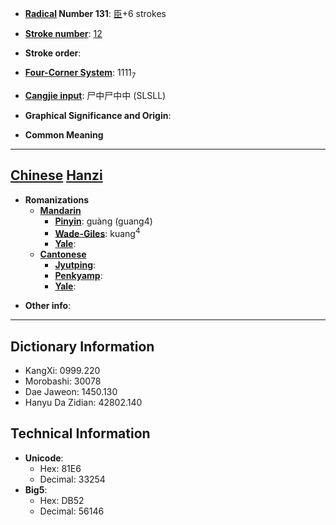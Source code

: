 * '''[[Wiktionary:Chinese radical index| Radical]] Number 131''': [[Wiktionary:Chinese radical index 臣|臣]]+6 strokes

* '''[[Wiktionary:Chinese total strokes index|Stroke number]]''': [[Wiktionary:Chinese total strokes index 12|12]]

* '''Stroke order''': 

* '''[[Wiktionary:Chinese four corner index|Four-Corner System]]''': 1111<sub>7</sub>

* '''[[Wiktionary:Chinese Cangjie index|Cangjie input]]''': 尸中尸中中 (SLSLL)

* '''Graphical Significance and Origin''': 

* '''Common Meaning'''

----

== [[Chinese]] [[Hanzi]] ==

* '''Romanizations'''
** '''[[Mandarin]]'''
*** '''[[Pinyin]]''': guàng (guang4)
*** '''[[Wade-Giles]]''': kuang<sup>4</sup>
*** '''[[Yale]]''': 
** '''[[Cantonese]]'''
*** '''[[Jyutping]]''':
*** '''[[Penkyamp]]''': 
*** '''[[Yale]]''': 

* '''Other info''': 

----

== Dictionary Information ==

* KangXi: 0999.220
* Morobashi: 30078
* Dae Jaweon: 1450.130
* Hanyu Da Zidian: 42802.140

== Technical Information ==

* '''Unicode''':
** Hex: 81E6
** Decimal: 33254
* '''Big5''':
** Hex: DB52
** Decimal: 56146